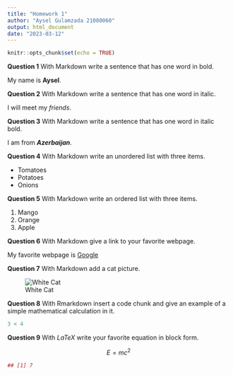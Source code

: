 ```yaml
---
title: "Homework 1"
author: "Aysel Gulamzada 21080060"
output: html_document
date: "2023-03-12"
---
```


```r
knitr::opts_chunk$set(echo = TRUE)
```



**Question 1** With Markdown write a sentence that has one word in bold.

My name is **Aysel**.

**Question 2** With Markdown write a sentence that has one word in italic.

I will meet my *friends*. 

**Question 3** With Markdown write a sentence that has one word in italic bold.

I am from **_Azerbaijan_**.

**Question 4** With Markdown write an unordered list with three items.

* Tomatoes
* Potatoes
* Onions

**Question 5** With Markdown write an ordered list with three items.

1. Mango
2. Orange
3. Apple

**Question 6** With Markdown give a link to your favorite webpage.

My favorite webpage is [Google](https://www.google.com/)

**Question 7** With Markdown add a cat picture.

![White Cat](photo-1606208427954-aa8319c4815e.jpg)

**Question 8** With Rmarkdown insert a code chunk and give an example of a simple mathematical calculation in it.

```r
3 < 4
```

**Question 9** With $LaTeX$ write your favorite equation in block form.

$$
E = mc^2
$$


```r
## [1] 7
```

